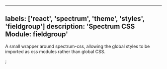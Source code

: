 

---
labels: ['react', 'spectrum', 'theme', 'styles', 'fieldgroup']
description: 'Spectrum CSS Module: fieldgroup'
---


A small wrapper around spectrum-css, allowing the global
styles to be imported as css modules rather than global CSS.

<CSSModulePreview styles={styles} />;

